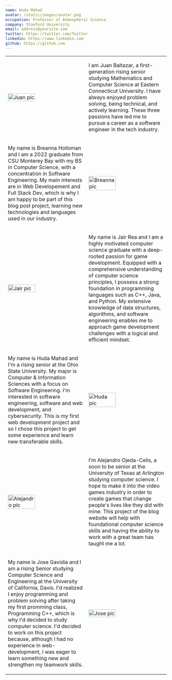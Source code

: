 ```yaml
---
name: Huda Mahad
avatar: /static/images/avatar.png
occupation: Professor of Atmospheric Science
company: Stanford University
email: address@yoursite.com
twitter: https://twitter.com/Twitter
linkedin: https://www.linkedin.com
github: https://github.com
---
```

<div className="px-12">
<table>
<tr>
<td width="50%">
<img src="/static/images/juan.png" width="60%" height="60%" title="Juan pic"/> 
</td>
<td width="50%">
<div className="flex justify-end pr-12">
<p className="text-xl font-medium text-gray-900 dark:text-white">
I am Juan Baltazar, a first-generation rising senior studying Mathematics and Computer Science at Eastern Connecticut University. I have always enjoyed problem solving, being technical, and actively learning. These three passions have led me to pursue a career as a software engineer in the tech industry.
</p>
</div>
</td>
</tr>
<tr>
<td width="50%">
<p className="text-xl font-medium text-gray-900 dark:text-white pl-12">
My name is Breanna Holloman and I am a 2022 graduate from CSU Monterey Bay with my BS in Computer Science, with a concentration in Software Engineering. My main interests are in Web Developement and Full Stack Dev, which is why I am happy to be part of this blog post project, learning new technologies and languages used in our industry.
</p>
</td>
<td width="50%">
<div className="flex justify-end">
<img src="/static/images/breannaa.jpg" padding="0px 0px 0px 100px" width="60%" height="60%" title="Breanna pic"/> 
</div>
</td>
</tr>
<tr>
<td width="50%">
<img src="/static/images/jair.jpeg" width="60%" height="60%" title="Jair pic"/> 
</td>
<td width="50%">
<div className="flex justify-end pr-12">
<p className="text-xl font-medium text-gray-900 dark:text-white">
My name is Jair Rea and I am a highly motivated computer science graduate with a deep-rooted passion for game development. Equipped with a comprehensive understanding of computer science principles, I possess a strong foundation in programming languages such as C++, Java, and Python. My extensive knowledge of data structures, algorithms, and software engineering enables me to approach game development challenges with a logical and efficient mindset.
</p>
</div>
</td>
</tr>
<tr>
<td width="50%">
<p className="text-xl font-medium text-gray-900 dark:text-white pl-12">
My name is Huda Mahad and I'm a rising senior at the Ohio State University. My major is Computer & Information Sciences with a focus on Software Engineering. I'm interested in software engineering, software and web development, and cybersecurity. This is my first web development project and so I chose this project to get some experience and learn new transferable skills.
</p>
</td>
<td width="50%">
<div className="flex justify-end">
<img src="/static/images/huda.png" padding="0px 0px 0px 100px" width="60%" height="60%" title="Huda pic"/> 
</div>
</td>
</tr>
<tr>
<td width="50%">
<img src="/static/images/alejandro.jpeg" width="60%" height="60%" title="Alejandro pic"/> 
</td>
<td width="50%">
<div className="flex justify-end pr-12">
<p className="text-xl font-medium text-gray-900 dark:text-white">
I'm Alejandro Ojeda-Celis, a soon to be senior at the University of Texas at Arlington studying computer science. I hope to make it into the video games industry in order to create games that change people's lives like they did with mine. This project of the blog website will help with foundational computer science skills and having the ability to work with a great team has taught me a lot.
</p>
</div>
</td>
</tr>
<tr>
<td width="50%">
<p className="text-xl font-medium text-gray-900 dark:text-white pl-12">
My name is Jose Gavidia and I am a rising Senior studying Computer Science and Engineering at the University of California, Davis. I'd realized I enjoy programming and problem solving after taking my first promming class, Programming C++, which is why I'd decided to study computer science. I'd decided to work on this project because, although I had no experience in web-development, I was eager to learn something new and strengthen my teamwork skills.
</p>
</td>
<td width="50%">
<div className="flex justify-end">
<img src="/static/images/jose.png" padding="0px 0px 0px 100px" width="60%" height="60%" title="Jose pic"/> 
</div>
</td>
</tr>
</table>
</div>
